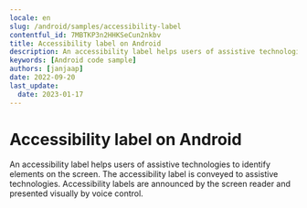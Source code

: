 ```yaml
---
locale: en
slug: /android/samples/accessibility-label
contentful_id: 7MBTKP3n2HHKSeCun2nkbv
title: Accessibility label on Android
description: An accessibility label helps users of assistive technologies to identify elements on the screen.
keywords: [Android code sample]
authors: [janjaap]
date: 2022-09-20
last_update:
  date: 2023-01-17
---
```


# Accessibility label on Android

An accessibility label helps users of assistive technologies to identify elements on the screen. The accessibility label is conveyed to assistive technologies. Accessibility labels are announced by the screen reader and presented visually by voice control.

<CodeSample id="accessibility-label" locale="en" platform="android"/>

